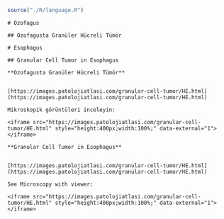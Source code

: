 
```r

source("./R/language.R")

```




```asis
# Özofagus
```


```asis

## Özofagusta Granüler Hücreli Tümör

```

```asis

# Esophagus

```




```asis

## Granular Cell Tumor in Esophagus

```




```asis

**Özofagusta Granüler Hücreli Tümör**


[https://images.patolojiatlasi.com/granular-cell-tumor/HE.html](https://images.patolojiatlasi.com/granular-cell-tumor/HE.html)

Mikroskopik görüntüleri inceleyin:

<iframe src="https://images.patolojiatlasi.com/granular-cell-tumor/HE.html" style="height:400px;width:100%;" data-external="1"></iframe>

```




```asis

**Granular Cell Tumor in Esophagus**


[https://images.patolojiatlasi.com/granular-cell-tumor/HE.html](https://images.patolojiatlasi.com/granular-cell-tumor/HE.html)

See Microscopy with viewer: 

<iframe src="https://images.patolojiatlasi.com/granular-cell-tumor/HE.html" style="height:400px;width:100%;" data-external="1"></iframe>

```


